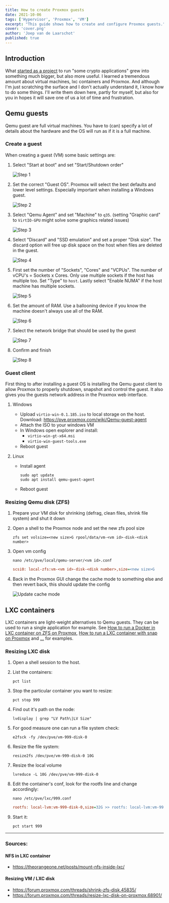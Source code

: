 ```yaml
---
title: How to create Proxmox guests
date: 2021-10-06
tags: ['Hypervisor', 'Proxmox', 'VM']
excerpt: "This guide shows how to create and configure Proxmox guests."
cover: 'cover.png'
author: 'Joep van de Laarschot'
published: true
---
```


## Introduction

What [started as a project](https://blog.joeplaa.com/building-a-proxmox-cluster/) to run "some crypto applications" grew into something much bigger, but also more useful. I learned a tremendous amount about virtual machines, lxc containers and Proxmox. And although I'm just scratching the surface and I don't actually understand it, I know how to do some things. I'll write them down here, partly for myself, but also for you in hopes it will save one of us a lot of time and frustration.

## Qemu guests

Qemu guest are full virtual machines. You have to (can) specify a lot of details about the hardware and the OS will run as if it is a full machine.

### Create a guest

When creating a guest (VM) some basic settings are:

1. Select "Start at boot" and set "Start/Shutdown order"

    ![Step 1](create-guest1.png)

2. Set the correct "Guest OS". Proxmox will select the best defaults and lower level settings. Especially important when installing a Windows guest.

    ![Step 2](create-guest2.png)

3. Select "Qemu Agent" and set "Machine" to `q35`. (setting "Graphic card" to `VirtIO-GPU` might solve some graphics related issues)

    ![Step 3](create-guest3.png)

4. Select "Discard" and "SSD emulation" and set a proper "Disk size". The discard option will free up disk space on the host when files are deleted in the guest.

    ![Step 4](create-guest4.png)

5. First set the number of "Sockets", "Cores" and "VCPUs". The number of vCPU's = Sockets x Cores. Only use multiple sockets if the host has multiple too. Set "Type" to `host`. Lastly select "Enable NUMA" if the host machine has multiple sockets.

    ![Step 5](create-guest5.png)

6. Set the amount of RAM. Use a ballooning device if you know the machine doesn't always use all of the RAM.

    ![Step 6](create-guest6.png)

7. Select the network bridge that should be used by the guest

    ![Step 7](create-guest7.png)

8. Confirm and finish

    ![Step 8](create-guest8.png)

### Guest client

First thing to after installing a guest OS is installing the Qemu guest client to allow Proxmox to properly shutdown, snapshot and control the guest. It also gives you the guests network address in the Proxmox web interface.

1. Windows
    * Upload `virtio-win-0.1.185.iso` to local storage on the host. Download: <https://pve.proxmox.com/wiki/Qemu-guest-agent>
    * Attach the ISO to your windows VM
    * In Windows open explorer and install:
        * `virtio-win-gt-x64.msi`
        * `virtio-win-guest-tools.exe`
    * Reboot guest

2. Linux
    * Install agent

        ```shell
        sudo apt update
        sudo apt install qemu-guest-agent
        ```

    * Reboot guest

### Resizing Qemu disk (ZFS)

1. Prepare your VM disk for shrinking (defrag, clean files, shrink file system) and shut it down
2. Open a shell to the Proxmox node and set the new zfs pool size

    ```shell
    zfs set volsize=<new size>G rpool/data/vm-<vm id>-disk-<disk number>
    ```

3. Open vm config

    ```shell
    nano /etc/pve/local/qemu-server/<vm id>.conf
    ```

    ```ini
    scsi0: local-zfs:vm-<vm id>-disk-<disk number>,size=<new size>G
    ```

4. Back in the Proxmox GUI change the cache mode to something else and then revert back, this should update the config

    ![Update cache mode](update-cache-mode.png)

## LXC containers

LXC containers are light-weight alternatives to Qemu guests. They can be used to run a single application for example. See [How to run a Docker in LXC container on ZFS on Proxmox](/how-to-run-docker-in-lxc-on-zfs-on-proxmox), [How to run a LXC container with snap on Proxmox](/how-to-run-snap-in-lxc-on-proxmox) and [...]() for examples.

### Resizing LXC disk

1. Open a shell session to the host.

2. List the containers:

    ```shell
    pct list
    ```

3. Stop the particular container you want to resize:

    ```shell
    pct stop 999
    ```

4. Find out it's path on the node:

    ```shell
    lvdisplay | grep "LV Path\|LV Size"
    ```

5. For good measure one can run a file system check:

    ```shell
    e2fsck -fy /dev/pve/vm-999-disk-0
    ```

6. Resize the file system:

    ```shell
    resize2fs /dev/pve/vm-999-disk-0 10G
    ```

7. Resize the local volume

    ```shell
    lvreduce -L 10G /dev/pve/vm-999-disk-0
    ```

8. Edit the container's conf, look for the rootfs line and change accordingly:

    ```shell
    nano /etc/pve/lxc/999.conf
    ```

    ```ini
    rootfs: local-lvm:vm-999-disk-0,size=32G >> rootfs: local-lvm:vm-999-disk-0,size=10G
    ```

9. Start it:

    ```shell
    pct start 999
    ```

***

<Alert type='info'>
    <h3 class='mt-1'>Sources:</h3>

#### NFS in LXC container

* <https://theorangeone.net/posts/mount-nfs-inside-lxc/>

#### Resizing VM / LXC disk

* <https://forum.proxmox.com/threads/shrink-zfs-disk.45835/>
* <https://forum.proxmox.com/threads/resize-lxc-disk-on-proxmox.68901/>

</Alert>